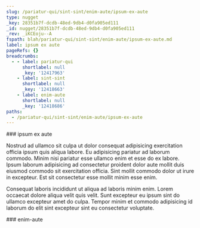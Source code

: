 ```yaml
---
slug: /pariatur-qui/sint-sint/enim-aute/ipsum-ex-aute
type: nugget
_key: 28351b7f-dcdb-48ed-9db4-d0fa905ed111
_id: nugget/28351b7f-dcdb-48ed-9db4-d0fa905ed111
_rev: _iKCEoju--A
fspath: blah/pariatur-qui/sint-sint/enim-aute/ipsum-ex-aute.md
label: ipsum ex aute
pageRefs: {}
breadcrumbs:
  - - label: pariatur-qui
      shortlabel: null
      _key: '12417963'
    - label: sint-sint
      shortlabel: null
      _key: '12418663'
    - label: enim-aute
      shortlabel: null
      _key: '12418686'
paths:
  - /pariatur-qui/sint-sint/enim-aute/ipsum-ex-aute
---
```


<NuggetArea>
<Nugget slug="/pariatur-qui/sint-sint/enim-aute/ipsum-ex-aute" type="nugget" _key="28351b7f-dcdb-48ed-9db4-d0fa905ed111" _id="nugget/28351b7f-dcdb-48ed-9db4-d0fa905ed111" _rev="_iKCEoju--A" fspath="blah/pariatur-qui/sint-sint/enim-aute/ipsum-ex-aute.md" label="ipsum ex aute" paths="/pariatur-qui/sint-sint/enim-aute/ipsum-ex-aute">
<NuggetBody>
### ipsum ex aute

Nostrud ad ullamco sit culpa ut dolor consequat adipisicing exercitation officia ipsum quis aliqua labore. Eu adipisicing pariatur ad laborum commodo. Minim nisi pariatur esse ullamco enim et esse do ex labore. Ipsum laborum adipisicing ad consectetur proident dolor aute mollit duis eiusmod commodo sit exercitation officia. Sint mollit commodo dolor ut irure in excepteur. Est sit consectetur esse mollit minim esse enim.

Consequat laboris incididunt ut aliqua ad laboris minim enim. Lorem occaecat dolore aliqua velit quis velit. Sunt excepteur eu ipsum sint do ullamco excepteur amet do culpa. Tempor minim et commodo adipisicing id laborum do elit sint excepteur sint eu consectetur voluptate.

</NuggetBody>
<Breadcrumbs>
<Crumbs>
<Crumb _key="12417963" label="pariatur-qui" /><Crumb _key="12418663" label="sint-sint" /><Crumb _key="12418686" label="enim-aute" />
</Crumbs>
</Breadcrumbs>
</Nugget>

<NuggetsInbound>
</NuggetsInbound>
<NuggetsOutbound>
</NuggetsOutbound>
</NuggetArea>
<PassagesInbound>
<Passage direction="inbound" type="passage" _key="12418686" _id="passage/12418686" _rev="_iKCEojq--A" label="enim-aute" passage="enim-aute" fspath="blah/pariatur-qui/sint-sint/enim-aute" paths="/pariatur-qui/sint-sint/enim-aute" slug="/pariatur-qui/sint-sint/enim-aute">
<NuggetBody>
### enim-aute

</NuggetBody>
<Breadcrumbs>
<Crumbs>
<Crumb _key="12417963" label="pariatur-qui" /><Crumb _key="12418663" label="sint-sint" />
</Crumbs>
</Breadcrumbs>
</Passage>

</PassagesInbound>
<PassagesOutbound>
</PassagesOutbound>